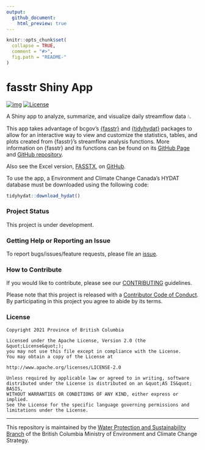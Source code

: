 ```yaml
---
output:
  github_document:
    html_preview: true
---
```


```r
knitr::opts_chunk$set(
  collapse = TRUE,
  comment = "#>",
  fig.path = "README-"
)
```

# fasstr Shiny App

[![img](https://img.shields.io/badge/Lifecycle-Experimental-339999)](https://github.com/bcgov/repomountie/blob/master/doc/lifecycle-badges.md) [![License](https://img.shields.io/badge/License-Apache%202.0-blue.svg)](https://opensource.org/licenses/Apache-2.0) 


A Shiny app to analyze, summarize, and visualize daily streamflow data 💧.

This app takes advantage of bcgov's [{fasstr}](https://cran.r-project.org/package=fasstr) and [{tidyhydat}](https://cran.r-project.org/package=tidyhydat) packages to allow for an interactive way to view and customize the statistics, tables, and plots created from {fasstr}'s streamflow analysis functions. More information on {fasstr} and its functions can be found on its [GitHub Page](https://bcgov.github.io/fasstr/) and [GitHub repository](https://github.com/bcgov/fasstr).

Also see the Excel version, [FASSTX](https://github.com/bcgov/FASSTX/), on [GitHub](https://github.com/bcgov/FASSTX/).

To use the app, a Environment and Climate Change Canada's HYDAT database must be downloaded using the following code:

```r
tidyhydat::download_hydat()
```

### Project Status

This project is under development.

### Getting Help or Reporting an Issue

To report bugs/issues/feature requests, please file an [issue](https://github.com/bcgov/fasstr_shiny/issues/).

### How to Contribute

If you would like to contribute, please see our [CONTRIBUTING](CONTRIBUTING.md) guidelines.

Please note that this project is released with a [Contributor Code of Conduct](CODE_OF_CONDUCT.md). By participating in this project you agree to abide by its terms.

### License

```
Copyright 2021 Province of British Columbia

Licensed under the Apache License, Version 2.0 (the &quot;License&quot;);
you may not use this file except in compliance with the License.
You may obtain a copy of the License at

http://www.apache.org/licenses/LICENSE-2.0

Unless required by applicable law or agreed to in writing, software distributed under the License is distributed on an &quot;AS IS&quot; BASIS,
WITHOUT WARRANTIES OR CONDITIONS OF ANY KIND, either express or implied.
See the License for the specific language governing permissions and limitations under the License.
```

---

This repository is maintained by the [Water Protection and Sustainability Branch](https://www2.gov.bc.ca/gov/content/environment/air-land-water/water) of the British Columbia Ministry of Environment and Climate Change Strategy.
